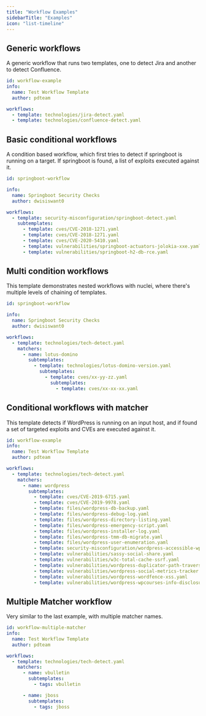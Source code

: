 ```yaml
---
title: "Workflow Examples"
sidebarTitle: "Examples"
icon: "list-timeline"
---
```


## Generic workflows

A generic workflow that runs two templates, one to detect Jira and another to detect Confluence.

```yaml
id: workflow-example
info:
  name: Test Workflow Template
  author: pdteam

workflows:
  - template: technologies/jira-detect.yaml
  - template: technologies/confluence-detect.yaml
```

## Basic conditional workflows

A condition based workflow, which first tries to detect if springboot is running on a target. If springboot is found, a list of exploits executed against it. 

```yaml
id: springboot-workflow

info:
  name: Springboot Security Checks
  author: dwisiswant0

workflows:
  - template: security-misconfiguration/springboot-detect.yaml
    subtemplates:
      - template: cves/CVE-2018-1271.yaml
      - template: cves/CVE-2018-1271.yaml
      - template: cves/CVE-2020-5410.yaml
      - template: vulnerabilities/springboot-actuators-jolokia-xxe.yaml
      - template: vulnerabilities/springboot-h2-db-rce.yaml
```

## Multi condition workflows

This template demonstrates nested workflows with nuclei, where there's multiple levels of chaining of templates.

```yaml
id: springboot-workflow

info:
  name: Springboot Security Checks
  author: dwisiswant0

workflows:
  - template: technologies/tech-detect.yaml
    matchers:
      - name: lotus-domino
        subtemplates:
          - template: technologies/lotus-domino-version.yaml
            subtemplates:
              - template: cves/xx-yy-zz.yaml
                subtemplates:
                  - template: cves/xx-xx-xx.yaml
```

## Conditional workflows with matcher

This template detects if WordPress is running on an input host, and if found a set of targeted exploits and CVEs are executed against it.

```yaml
id: workflow-example
info:
  name: Test Workflow Template
  author: pdteam

workflows:
  - template: technologies/tech-detect.yaml
    matchers:
      - name: wordpress
        subtemplates:
          - template: cves/CVE-2019-6715.yaml
          - template: cves/CVE-2019-9978.yaml
          - template: files/wordpress-db-backup.yaml
          - template: files/wordpress-debug-log.yaml
          - template: files/wordpress-directory-listing.yaml
          - template: files/wordpress-emergency-script.yaml
          - template: files/wordpress-installer-log.yaml
          - template: files/wordpress-tmm-db-migrate.yaml
          - template: files/wordpress-user-enumeration.yaml
          - template: security-misconfiguration/wordpress-accessible-wpconfig.yaml
          - template: vulnerabilities/sassy-social-share.yaml
          - template: vulnerabilities/w3c-total-cache-ssrf.yaml
          - template: vulnerabilities/wordpress-duplicator-path-traversal.yaml
          - template: vulnerabilities/wordpress-social-metrics-tracker.yaml
          - template: vulnerabilities/wordpress-wordfence-xss.yaml
          - template: vulnerabilities/wordpress-wpcourses-info-disclosure.yaml
```

## Multiple Matcher workflow

Very similar to the last example, with multiple matcher names.

```yaml
id: workflow-multiple-matcher
info:
  name: Test Workflow Template
  author: pdteam

workflows:
  - template: technologies/tech-detect.yaml
    matchers:
      - name: vbulletin
        subtemplates:
          - tags: vbulletin

      - name: jboss
        subtemplates:
          - tags: jboss

```